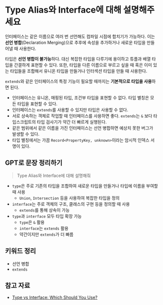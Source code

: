 # Type Alias와 Interface에 대해 설명해주세요

인터페이스는 같은 이름으로 여러 번 선언해도 컴파일 시점에 합치기가 가능하다.
이는 **선언 병합**(Declaration Merging)으로 추후에 속성을 추가하거나 새로운 타입을 만들어낼 때 사용한다.

타입은 **선언 병합이 불가능**하다.
대신 복잡한 타입을 다루기에 용이하고 튜플과 배열 타입을 간결하게 표현할 수 있다.
또한, 타입을 다른 이름으로 부르고 싶을 때 혹은 이미 있는 타입들을 조합해서 유니온 타입을 만들거나 인터섹션 타입을 만들 때 사용한다.

`extends`와 같은 인터페이스의 특정 기능이 필요할 때까지는 **기본적으로 타입을 사용**하면 된다.

- 인터페이스는 유니온, 매핑된 타입, 조건부 타입을 표현할 수 없다. 타입 별칭은 모든 타입을 표현할 수 있다.
- 인터페이스는 `extends`를 사용할 수 있지만 타입은 사용할 수 없다.
- 서로 상속하는 객체로 작업할 때 인터페이스를 사용하면 좋다. `extends`는 `&` 보다 타입스크립트의 타입 검사기가 약간 더 빠르게 실행된다.
- 같은 범위에서 같은 이름을 가진 인터페이스는 선언 병합하면 예상치 못한 버그가 발생할 수 있다.
- 타입 별칭에서는 가끔 `Record<PropertyKey, unknown>`이라는 암시적 인덱스 서명이 있다.

## GPT로 문장 정리하기

> Type Alias와 Interface에 대해 설명해줘

- `type`은 주로 기존의 타입을 조합하여 새로운 타입을 만들거나 타입에 이름을 부여할 때 사용
  - `Union`, `Intersection` 등을 사용하여 복잡한 타입을 정의
- `interface`는 주로 객체의 구조, 클래스의 구현 등을 정의할 때 사용
  - `extends`를 통해 상속이 가능
- `type`과 `interface` 모두 타입 확장 가능
  - `type`은 `&` 활용
  - `interface`는 `extends` 활용
  - 약간이지만 `extends`가 더 빠름

## 키워드 정리

- 선언 병합
- `extends`

## 참고 자료

- [Type vs Interface: Which Should You Use?](https://www.totaltypescript.com/type-vs-interface-which-should-you-use#twoslash-error)
